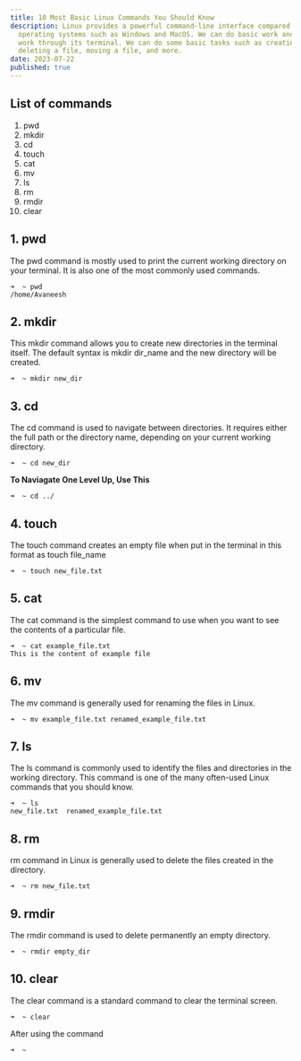 ```yaml
---
title: 10 Most Basic Linux Commands You Should Know
description: Linux provides a powerful command-line interface compared to other
  operating systems such as Windows and MacOS. We can do basic work and advanced
  work through its terminal. We can do some basic tasks such as creating a file,
  deleting a file, moving a file, and more.
date: 2023-07-22
published: true
---
```


## List of commands

1. pwd
1. mkdir
1. cd
1. touch
1. cat
1. mv
1. ls
1. rm
1. rmdir
1. clear

## 1. pwd

The pwd command is mostly used to print the current working directory on your terminal. It is also one of the most commonly used commands.

```
➜  ~ pwd
/home/Avaneesh
```

## 2. mkdir

This mkdir command allows you to create new directories in the terminal itself. The default syntax is mkdir dir_name and the new directory will be created.

```
➜  ~ mkdir new_dir
```

## 3. cd

The cd command is used to navigate between directories. It requires either the full path or the directory name, depending on your current working directory.

```
➜  ~ cd new_dir
```

**To Naviagate One Level Up, Use This**

```
➜  ~ cd ../
```

## 4. touch

The touch command creates an empty file when put in the terminal in this format as touch file_name

```
➜  ~ touch new_file.txt
```

## 5. cat

The cat command is the simplest command to use when you want to see the contents of a particular file.

```
➜  ~ cat example_file.txt
This is the content of example file
```

## 6. mv

The mv command is generally used for renaming the files in Linux.

```
➜  ~ mv example_file.txt renamed_example_file.txt
```

## 7. ls

The ls command is commonly used to identify the files and directories in the working directory. This command is one of the many often-used Linux commands that you should know.

```
➜  ~ ls
new_file.txt  renamed_example_file.txt
```

## 8. rm

rm command in Linux is generally used to delete the files created in the directory.

```
➜  ~ rm new_file.txt
```

## 9. rmdir

The rmdir command is used to delete permanently an empty directory.

```
➜  ~ rmdir empty_dir
```

## 10. clear

The clear command is a standard command to clear the terminal screen.

```
➜  ~ clear
```

After using the command

```
➜  ~
```
